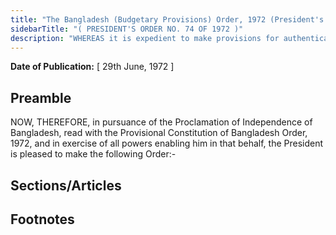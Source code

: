 ```yaml
---
title: "The Bangladesh (Budgetary Provisions) Order, 1972 (President's Order)"
sidebarTitle: "( PRESIDENT'S ORDER NO. 74 OF 1972 )"
description: "WHEREAS it is expedient to make provisions for authentication of the schedule of authorised expenditure;"
---
```


**Date of Publication:** [ 29th June, 1972 ]

## Preamble

NOW, THEREFORE, in pursuance of the Proclamation of Independence of Bangladesh, read with the Provisional Constitution of Bangladesh Order, 1972, and in exercise of all powers enabling him in that behalf, the President is pleased to make the following Order:-

## Sections/Articles

## Footnotes
